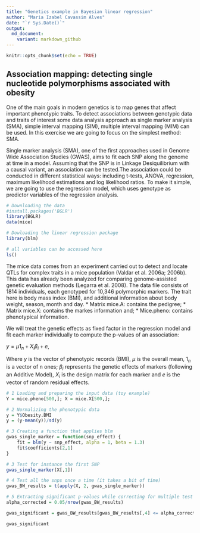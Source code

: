 ```yaml
---
title: "Genetics example in Bayesian linear regression"
author: "Maria Izabel Cavassim Alves"
date: "`r Sys.Date()`"
output:
  md_document:
    variant: markdown_github
---
```


```r
knitr::opts_chunk$set(echo = TRUE)
```

## Association mapping: detecting single nucleotide polymorphisms associated with obesity

One of the main goals in modern genetics is to map genes that affect important phenotypic traits. To detect associations between genotypic data and traits of interest some data analysis approach as single marker analysis (SMA), simple interval mapping (SIM), multiple interval mapping (MIM) can be used. In this exercise we are going to focus on the simplest method: SMA. 

Single marker analysis (SMA), one of the first approaches used in Genome Wide Association Studies (GWAS), aims to fit each SNP along the genome at time in a model. Assuming that the SNP is in Linkage Desiquilibrium with a causal variant, an association can be tested.The association could be conducted in different statistical ways: including t-tests, ANOVA, regression, maximum likelihood estimations and log likelihood ratios. To make it simple, we are going to use the regression model, which uses genotype as predictor variables of the regression analysis.

```r
# Downloading the data
#install.packages('BGLR')
library(BGLR)
data(mice)

# Dowloading the linear regression package
library(blm)

# all variables can be accessed here
ls() 
```

The mice data comes from an experiment carried out to detect and locate QTLs for complex traits in a mice population (Valdar et al. 2006a; 2006b). This data has already been analyzed for comparing genome-assisted genetic evaluation methods (Legarra et al. 2008). The data file consists of 1814 individuals, each genotyped for 10,346 polymorphic markers. The trait here is body mass index (BMI), and additional information about body weight, season, month and day. 
* Matrix mice.A: contains the pedigree; 
* Matrix mice.X: contains the markes information and;
* Mice.pheno: contains phenotypical information. 

We will treat the genetic effects as fixed factor in the regression model and fit each marker individually to compute the p-values of an association:

$y= \mu1_n+X_i \beta_i+ e$,

Where $y$ is the vector of phenotypic records (BMI), $\mu$ is the overall mean, $1_n$ is a vector of n ones; $\beta_i$ represents the genetic effects of markers (following an Additive Model), $X_i$ is the design matrix for each marker and $e$ is the vector of random residual effects. 

```r
# 1 Loading and preparing the input data (toy example)
Y = mice.pheno[500,]; X = mice.X[500,];

# 2 Normalizing the phenotypic data
y = Y$Obesity.BMI
y = (y-mean(y))/sd(y) 

# 3 Creating a function that applies blm 
gwas_single_marker = function(snp_effect) {
	fit = blm(y ~ snp_effect, alpha = 1, beta = 1.3)
	fit$coefficients[2,1]
}

# 3 Test for instance the first SNP
gwas_single_marker(X[,1])

# 4 Test all the snps once a time (it takes a bit of time)
gwas_BW_results = t(apply(X, 2, gwas_single_marker))

# 5 Extracting significant p-values while correcting for multiple test
alpha_corrected = 0.05/nrow(gwas_BW_results)

gwas_significant = gwas_BW_results[gwas_BW_results[,4] <= alpha_corrected, ]

gwas_significant
```
